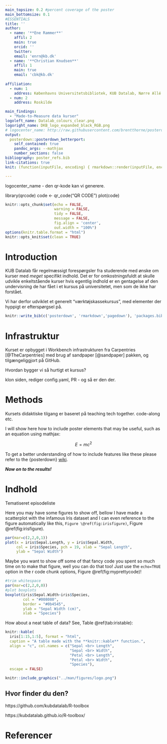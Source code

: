 ```yaml
---
main_topsize: 0.2 #percent coverage of the poster
main_bottomsize: 0.1
#ESSENTIALS
title: ''
author:
  - name: '**Ene Rammer**'
    affil: 2
    main: true
    orcid: ''
    twitter: 
    email: 'enrn@kb.dk'
  - name: '**Christian Knudsen**'
    affil: 1
    main: true
    email: 'cbk@kb.dk'
  
affiliation:
  - num: 1
    address: Københavns Universitetsbibliotek, KUB Datalab, Nørre Allé 49, 2200 København N
  - num: 2
    address: Roskilde

main_findings:
  - "Made-to-Measure data kurser"
logoleft_name: Datalab_colours_clear.png
logoright_name: DKB_logo_expanded_black_RGB.png
# logocenter_name: http://raw.githubusercontent.com/brentthorne/posterdown/master/images/qr-code-black.png
output: 
  posterdown::posterdown_betterport:
    self_contained: true
    pandoc_args: --mathjax
    number_sections: false
bibliography: poster_refs.bib
link-citations: true
knit: (function(inputFile, encoding) { rmarkdown::render(inputFile, encoding = encoding, output_file = file.path(dirname(inputFile), 'poster.html')) })

---
```

logocenter_name - den qr-kode kan vi generere.

library(qrcode)
code <- qr_code("QR CODE")
plot(code)

```r
knitr::opts_chunk$set(echo = FALSE,
                      warning = FALSE,
                      tidy = FALSE,
                      message = FALSE,
                      fig.align = 'center',
                      out.width = "100%")
options(knitr.table.format = "html") 
knitr::opts_knit$set(clean = TRUE)
```

# Introduction

KUB Datalab får regelmæssigt forespørgsler fra studerende med ønske om kurser
med _meget_ specifikt indhold. Det er for omkostningsfuldt at skulle udvikle
enkeltstående kurser hvis egentlig indhold er en gentagelse af den undervisning
de har fået i et kursus på universitetet, men som de ikke har forstået. 

Vi har derfor udviklet et generelt "værktøjskassekursus", med elementer der hyppigt
er efterspørgsel på.


```r
knitr::write_bib(c('posterdown', 'rmarkdown','pagedown'), 'packages.bib')
```

# Infrastruktur

Kurset er opbygget i Workbench infrastrukturen fra Carpentries [@TheCarpentries] 
med brug af sandpaper [@sandpaper] pakken, og tilgængeliggjort på GitHub.


<!-- pagedown	pagedown::chrome_print("myfile.Rmd") -->

Hvordan bygger vi så hurtigt et kursus?

klon siden, rediger config.yaml, PR - og så er den der.




# Methods

Kursets didaktiske tilgang er baseret på teaching tech together. code-along
etc.

I will show here how to include poster elements that may be useful, such as an equation using mathjax:

$$
E = mc^2
$$







To get a better understanding of how to include features like these please refer to the {posterdown} [wiki](https://github.com/posterdown/wiki).

**_Now on to the results!_**

# Indhold

Tematiseret episodeliste


Here you may have some figures to show off, bellow I have made a scatterplot with the infamous Iris dataset and I can even reference to the figure automatically like this, `Figure \@ref(fig:irisfigure)`, Figure \@ref(fig:irisfigure).

```r
par(mar=c(2,2,0,1))
plot(x = iris$Sepal.Length, y = iris$Sepal.Width,
     col = iris$Species, pch = 19, xlab = "Sepal Length",
     ylab = "Sepal Width")
```

Maybe you want to show off some of that fancy code you spent so much time on to make that figure, well you can do that too! Just use the `echo=TRUE` option in the r code chunk options, Figure \@ref(fig:myprettycode)!

```r
#trim whitespace
par(mar=c(2,2,0,0))
#plot boxplots
boxplot(iris$Sepal.Width~iris$Species,
        col = "#008080", 
        border = "#0b4545",
        ylab = "Sepal Width (cm)",
        xlab = "Species")
```

How about a neat table of data? See, Table \@ref(tab:iristable):

```r
knitr::kable(
  iris[1:15,1:5], format = "html",
  caption = "A table made with the **knitr::kable** function.",
  align = "c", col.names = c("Sepal <br> Length",
                             "Sepal <br> Width",
                             "Petal <br> Length",
                             "Petal <br> Width",
                             "Species"),
  escape = FALSE)
```


```r
knitr::include_graphics("../man/figures/logo.png")
```

## Hvor finder du den?
https://github.com/kubdatalab/R-toolbox

https://kubdatalab.github.io/R-toolbox/

# Referencer
